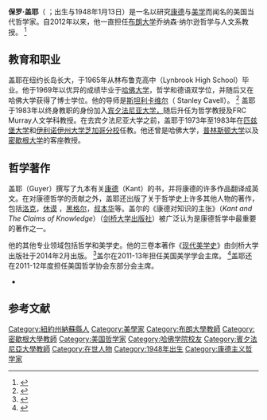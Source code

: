 {{Infobox philosopher|era=[[当代哲学|当代哲学]]|image=|caption=|name=Paul Guyer|birth_date={{birth date and age|1948|1|13}}|birth_place=|death_date=|death_place=|school_tradition=[[分析哲学|分析哲学]]|main_interests=[[康德|康德]], [[美学|美学]]|notable_ideas=|influences=[[Stanley_Cavell|Stanley Cavell]], [[康德|康德]]|influenced=[[Ted_Cohen_(philosopher)|Ted Cohen (philosopher)]], [[艾伦伍德|艾伦伍德]]|signature=}}'''保罗·盖耶'''（{{IPAc-en|ˈ|g|aɪ|.|ər}} ；出生与1948年1月13日）是一名以研究[[伊曼努尔·康德|康德]]与[[美学|美学]]而闻名的美国当代哲学家。自2012年以来，他一直担任[[布朗大学|布朗大学]]乔纳森·纳尔逊哲学与人文系教授。 <ref>{{Cite web|title=Paul Guyer|url=https://news.brown.edu/new-faculty/humanities/paul-guyer|author=Coelho|first=Courtney|work=News from Brown|publisher=Brown University|access-date=2021-01-15|archive-date=2019-04-10|archive-url=https://web.archive.org/web/20190410003704/https://news.brown.edu/new-faculty/humanities/paul-guyer}}</ref>

== 教育和职业 ==
盖耶在纽约长岛长大，于1965年从林布鲁克高中（Lynbrook High School）毕业。他于1969年以优异的成绩毕业于[[哈佛學院|哈佛大学]]，哲学和德语双学位，并随后又在哈佛大学获得了博士学位。他的导师是[[斯坦利·卡维尔|斯坦利卡维尔]]（ Stanley Cavell）。 <ref name="auto">{{Cite book|url=https://vivo.brown.edu/docs/p/pguyer_cv.pdf?dt=571115106|title=Guyer CV|access-date=2021-01-17|archive-date=2016-08-06|archive-url=https://web.archive.org/web/20160806133739/https://vivo.brown.edu/docs/p/pguyer_cv.pdf?dt=571115106}}</ref> 盖耶于1983年以终身教职的身份加入[[宾夕法尼亚大学|宾夕法尼亚大学，]]随后升任为哲学教授及FRC Murray人文学科教授。在去宾夕法尼亚大学之前，盖耶于1973年至1983年在[[匹兹堡大学|匹兹堡大学]]和[[伊利诺伊州大学芝加哥分校|伊利诺伊州大学芝加哥分校]]任教。他还曾是哈佛大学，[[普林斯顿大学|普林斯顿大学]]以及[[密歇根大学|密歇根大学]]的客座教授。 

== 哲学著作 ==
盖耶（Guyer）撰写了九本有关[[康德|康德]]（Kant）的书，并将康德的许多作品翻译成英文。在对康德哲学的贡献之外，盖耶还出版了关于哲学史上许多其他人物的著作，包括[[约翰·洛克|洛克]]，[[大卫·休谟|休谟]] ，[[格奥尔格·威廉·弗里德里希·黑格尔|黑格尔]]，[[阿图尔·叔本华|叔本华]]等。盖尔的《康德对知识的主张》（''Kant and The Claims of Knowledge''）（[[劍橋大學出版社|剑桥大学出版社]]）被广泛认为是康德哲学中最重要的著作之一。

他的其他专业领域包括哲学和美学史。他的三卷本著作《[[现代美学史|现代美学史]]》由剑桥大学出版社于2014年2月出版。 <ref name="Guyer's UPenn page">{{Cite web|title=Guyer's university page|url=http://www.phil.upenn.edu/faculty/guyer/|accessdate=2009-08-12|archiveurl=https://web.archive.org/web/20110727191708/http://www.phil.upenn.edu/faculty/guyer/|archivedate=2011-07-27}}</ref>盖尔在2011-13年担任美国美学学会主席。 <ref name="UPenn announcement">{{Cite web|title=Official UPenn announcement of Guyer's appointment|url=http://www.phil.upenn.edu/node/68366|access-date=2021-01-17|archive-date=2011-07-20|archive-url=https://web.archive.org/web/20110720100620/http://www.phil.upenn.edu/node/68366}}</ref>盖耶还在2011-12年度担任美国哲学协会东部分会主席。

*

== 参考文献 ==
<references />
[[Category:紐約州納蘇縣人|Category:紐約州納蘇縣人]]
[[Category:美學家|Category:美學家]]
[[Category:布朗大學教師|Category:布朗大學教師]]
[[Category:密歇根大學教師|Category:密歇根大學教師]]
[[Category:美国哲学家|Category:美国哲学家]]
[[Category:哈佛学院校友|Category:哈佛学院校友]]
[[Category:賓夕法尼亞大學教師|Category:賓夕法尼亞大學教師]]
[[Category:在世人物|Category:在世人物]]
[[Category:1948年出生|Category:1948年出生]]
[[Category:康德主义哲学家|Category:康德主义哲学家]]